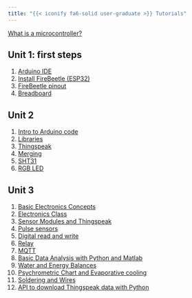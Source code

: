 ```yaml
---
title: "{{< iconify fa6-solid user-graduate >}} Tutorials"
---
```


[What is a microcontroller?](/posts/tutorials/arduino-intro-and-links.html)

## Unit 1: first steps

1. [Arduino IDE](/posts/tutorials/arduino_IDE.html)
1. [Install FireBeetle (ESP32)](/posts/tutorials/install_firebeetle.html)
1. [FireBeetle pinout](/posts/tutorials/firebeetle_documentation.html)
1. [Breadboard](/posts/tutorials/breadboard.html)

## Unit 2

1. [Intro to Arduino code](/posts/tutorials/intro.html)
1. [Libraries](/posts/tutorials/libraries.html)
1. [Thingspeak](/posts/tutorials/thingspeak.html)
1. [Merging](/posts/tutorials/merging.html)
1. [SHT31](/posts/tutorials/SHT31.html)
1. [RGB LED](/posts/tutorials/RGB.html)

## Unit 3

1. [Basic Electronics Concepts](/posts/tutorials/basic-electronics-concepts.html)
1. [Electronics Class](/posts/tutorials/electronics-class.html)
1. [Sensor Modules and Thingspeak](/posts/tutorials/intro-to-sensor-modules-and-thingspeak.html)
1. [Pulse sensors](/posts/tutorials/pulse-sensors.html)
1. [Digital read and write](/posts/tutorials/digital-read-write.html)
1. [Relay](/posts/tutorials/relay.html)
1. [MQTT](/posts/tutorials/MQTT.html)
1. [Basic Data Analysis with Python and Matlab](/posts/tutorials/python-matlab-basics.html)
1. [Water and Energy Balances](/posts/tutorials/water-and-energy-balances.html)
1. [Psychrometric Chart and Evaporative cooling](/posts/tutorials/psychrometric-chart-and-evaporative-cooling.html)
1. [Soldering and Wires](/posts/tutorials/soldering-and-wires.html)
1. [API to download Thingspeak data with Python](/posts/tutorials/API-thingspeak-python.html)
